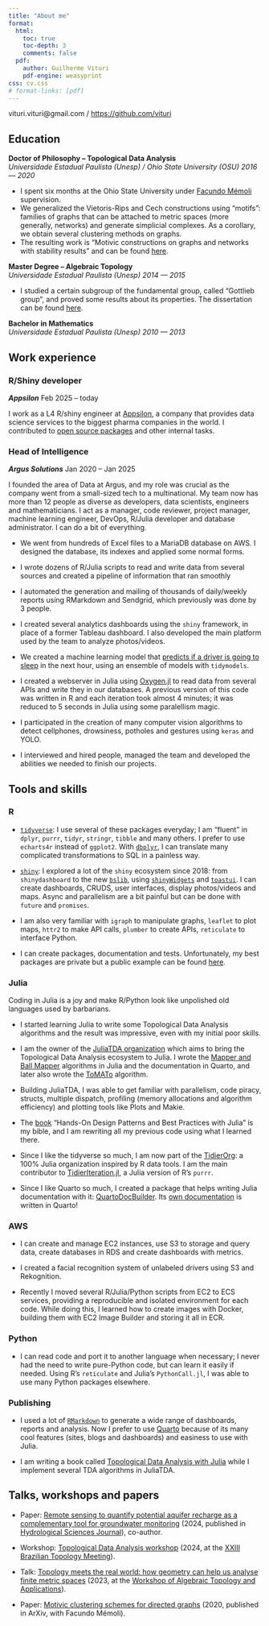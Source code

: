 ```yaml
---
title: "About me"
format:
  html:
    toc: true
    toc-depth: 3
    comments: false
  pdf:
    author: Guilherme Vituri
    pdf-engine: weasyprint
css: cv.css
# format-links: [pdf]
---
```


::: {.contact-block}
vituri.vituri@gmail.com / [https://github.com/vituri](https://github.com/vituri)
:::

## Education

**Doctor of Philosophy -- Topological Data Analysis** <br> *Universidade Estadual Paulista (Unesp) / Ohio State University (OSU)* [*2016 --- 2020*]{.cvdate}

- I spent six months at the Ohio State University under [Facundo Mémoli](https://scholar.google.com/citations?user=E3APGcgAAAAJ&hl=pt-BR&oi=sra) supervision.
- We generalized the Vietoris-Rips and Cech constructions using "motifs": families of graphs that can be attached to metric spaces (more generally, networks) and generate simplicial complexes. As a corollary, we obtain several clustering methods on graphs.
- The resulting work is "Motivic constructions on graphs and networks with stability results" and can be found [here](https://repositorio.unesp.br/items/1401ed18-c1b0-4ab3-903c-bc2ecac63ca7).

**Master Degree -- Algebraic Topology** <br> *Universidade Estadual Paulista (Unesp)* [*2014 --- 2015*]{.cvdate}

- I studied a certain subgroup of the fundamental group, called "Gottlieb group", and proved some results about its properties. The dissertation can be found [here](http://www1.rc.unesp.br/tmelo/diss-vituri.pdf).

**Bachelor in Mathematics** <br> *Universidade Estadual Paulista (Unesp)* [*2010 --- 2013*]{.cvdate}

## Work experience

### R/Shiny developer

***Appsilon*** [Feb 2025 -- today]{.cvdate}

I work as a L4 R/shiny engineer at [Appsilon](https://www.appsilon.com/), a company that provides data science services to the biggest pharma companies in the world. I contributed to [open source packages](https://github.com/Appsilon/ConnectUserMetrics) and other internal tasks.

### Head of Intelligence

***Argus Solutions*** [Jan 2020 -- Jan 2025]{.cvdate}

I founded the area of Data at Argus, and my role was crucial as the company went from a small-sized tech to a multinational. My team now has more than 12 people as diverse as developers, data scientists, engineers and mathematicians. I act as a manager, code reviewer, project manager, machine learning engineer, DevOps, R/Julia developer and database administrator. I can do a bit of everything.

- We went from hundreds of Excel files to a MariaDB database on AWS. I designed the database, its indexes and applied some normal forms.

- I wrote dozens of R/Julia scripts to read and write data from several sources and created a pipeline of information that ran smoothly

- I automated the generation and mailing of thousands of daily/weekly reports using RMarkdown and Sendgrid, which previously was done by 3 people.

- I created several analytics dashboards using the `shiny` framework, in place of a former Tableau dashboard. I also developed the main platform used by the team to analyze photos/videos.

- We created a machine learning model that [predicts if a driver is going to sleep](https://www.linkedin.com/posts/luis-torin-00641245_tecnologia-inteligaeanciaartificial-logaedstica-activity-7012149778255900672-Daed) in the next hour, using an ensemble of models with `tidymodels`.

- I created a webserver in Julia using [Oxygen.jl](https://oxygenframework.github.io/Oxygen.jl/stable/) to read data from several APIs and write they in our databases. A previous version of this code was written in R and each iteration took almost 4 minutes; it was reduced to 5 seconds in Julia using some paralellism magic.

- I participated in the creation of many computer vision algorithms to detect cellphones, drowsiness, potholes and gestures using `keras` and YOLO.

- I interviewed and hired people, managed the team and developed the abilities we needed to finish our projects.

## Tools and skills

### R

- [`tidyverse`](https://www.tidyverse.org/): I use several of these packages everyday; I am "fluent" in `dplyr`, `purrr`, `tidyr`, `stringr`, `tibble` and many others. I prefer to use `echarts4r` instead of `ggplot2`. With [`dbplyr`](https://dbplyr.tidyverse.org/), I can translate many complicated transformations to SQL in a painless way.

- [`shiny`](https://shiny.posit.co/): I explored a lot of the `shiny` ecosystem since 2018: from `shinydashboard` to the new [`bslib`](https://rstudio.github.io/bslib/), using [`shinyWidgets`](https://shinyapps.dreamrs.fr/shinyWidgets/) and [`toastui`](https://dreamrs.github.io/toastui/). I can create dashboards, CRUDS, user interfaces, display photos/videos and maps. Async and parallelism are a bit painful but can be done with `future` and `promises`.

- I am also very familiar with `igraph` to manipulate graphs, `leaflet` to plot maps, `httr2` to make API calls, `plumber` to create APIs, `reticulate` to interface Python.

- I can create packages, documentation and tests. Unfortunately, my best packages are private but a public example can be found [here](https://github.com/vituri/vituripackage).

### Julia

Coding in Julia is a joy and make R/Python look like unpolished old languages used by barbarians.

- I started learning Julia to write some Topological Data Analysis algorithms and the result was impressive, even with my initial poor skills.

- I am the owner of the [JuliaTDA organization](https://github.com/JuliaTDA) which aims to bring the Topological Data Analysis ecosystem to Julia. I wrote the [Mapper and Ball Mapper](https://juliatda.github.io/TDAmapper.jl/mapper.html) algorithms in Julia and the documentation in Quarto, and later also wrote the [ToMATo](https://juliatda.github.io/ToMATo.jl/) algorithm.

- Building JuliaTDA, I was able to get familiar with parallelism, code piracy, structs, multiple dispatch, profiling (memory allocations and algorithm efficiency) and plotting tools like Plots and Makie.

- The [book](https://www.amazon.com/Hands-Design-Patterns-Julia-comprehensive/dp/183864881X) "Hands-On Design Patterns and Best Practices with Julia" is my bible, and I am rewriting all my previous code using what I learned there.

- Since I like the tidyverse so much, I am now part of the [TidierOrg](https://github.com/TidierOrg): a 100% Julia organization inspired by R data tools. I am the main contributor to [TidierIteration.jl](https://github.com/TidierOrg/TidierIteration.jl), a Julia version of R's `purrr`.

- Since I like Quarto so much, I created a package that helps writing Julia documentation with it: [QuartoDocBuilder](https://github.com/vituri/QuartoDocBuilder.jl). Its [own documentation](https://vituri.github.io/QuartoDocBuilder.jl/) is written in Quarto!

### AWS

- I can create and manage EC2 instances, use S3 to storage and query data, create databases in RDS and create dashboards with metrics.

- I created a facial recognition system of unlabeled drivers using S3 and Rekognition.

- Recently I moved several R/Julia/Python scripts from EC2 to ECS services, providing a reproducible and isolated environment for each code. While doing this, I learned how to create images with Docker, building them with EC2 Image Builder and storing it all in ECR.

### Python

- I can read code and port it to another language when necessary; I never had the need to write pure-Python code, but can learn it easily if needed. Using R's `reticulate` and Julia's `PythonCall.jl`, I was able to use many Python packages elsewhere.

### Publishing

- I used a lot of [`RMarkdown`](https://rmarkdown.rstudio.com/) to generate a wide range of dashboards, reports and analysis. Now I prefer to use [Quarto](https://quarto.org/) because of its many cool features (sites, blogs and dashboards) and easiness to use with Julia.

- I am writing a book called [Topological Data Analysis with Julia](https://vituri.github.io/TDA_with_julia/) while I implement several TDA algorithms in JuliaTDA.

## Talks, workshops and papers

-  Paper: [Remote sensing to quantify potential aquifer recharge as a complementary tool for groundwater monitoring
](https://www.tandfonline.com/doi/abs/10.1080/02626667.2024.2412741) (2024, published in [Hydrological Sciences Journal](https://www.tandfonline.com/journals/thsj20)), co-author.

-   Workshop: [Topological Data Analysis workshop](https://github.com/vituri/TDA_workshop_EBT2024) (2024, at the [XXIII Brazilian Topology Meeting](https://xxiiiebt.ime.ufba.br/)).

-   Talk: [Topology meets the real world: how geometry can help us analyse finite metric spaces](https://vituri.github.io/talk_wata_2023/#/title-slide) (2023, at the [Workshop of Algebraic Topology and Applications](https://icmc.usp.br/eventos/6135-workshop-de-topologia-algebrica-e-aplicacoes)).

- Paper: [Motivic clustering schemes for directed graphs](https://arxiv.org/abs/2001.00278) (2020, published in ArXiv, with Facundo Mémoli).
